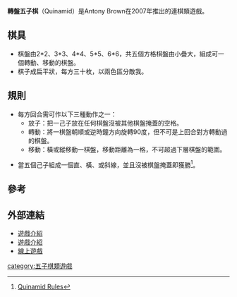 {{dead end|time=2017-08-11T09:43:07+00:00}}
'''轉盤五子棋'''（Quinamid）是Antony Brown在2007年推出的連棋類遊戲。

==棋具==

*棋盤由2*2、3*3、4*4、5*5、6*6，共五個方格棋盤由小疊大，組成可一個轉動、移動的棋盤。
*棋子成扁平狀，每方三十枚，以兩色區分敵我。

==規則==

*每方回合需可作以下三種動作之一：
**放子：把一己子放在任何棋盤沒被其他棋盤掩蓋的空格。
**轉動：將一棋盤朝順或逆時鐘方向旋轉90度，但不可是上回合對方轉動過的棋盤。
**移動：橫或縱移動一棋盤，移動距離為一格，不可超過下層棋盤的範圍。

*當五個己子組成一個直、橫、或斜線，並且沒被棋盤掩蓋即獲勝<ref>[http://quinamid.com/en_rules.pdf Quinamid Rules]{{Dead link|date=2018年9月 |bot=InternetArchiveBot |fix-attempted=yes }}</ref>。

==參考==
<div class="references-small">
<references/>
</div>

==外部連結==

*[http://boardgamegeek.com/boardgame/29952/quinamid 遊戲介紹] {{Wayback|url=http://boardgamegeek.com/boardgame/29952/quinamid |date=20110515064348 }}
*[http://www.boardgameinfo.com/review/13/13497-Quinamid 遊戲介紹]{{Dead link|date=2019年11月 |bot=InternetArchiveBot |fix-attempted=yes }}
*[http://www.boardspace.net/english/about_quinamid.html 線上遊戲] {{Wayback|url=http://www.boardspace.net/english/about_quinamid.html |date=20110705003909 }}


[[category:五子棋類遊戲|category:五子棋類遊戲]]